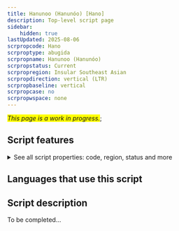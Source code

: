```yaml
---
title: Hanunoo (Hanunóo) [Hano]
description: Top-level script page
sidebar:
    hidden: true
lastUpdated: 2025-08-06
scrpropcode: Hano
scrproptype: abugida
scrpropname: Hanunoo (Hanunóo)
scrpropstatus: Current
scrpropregion: Insular Southeast Asian
scrpropdirection: vertical (LTR)
scrpropbaseline: vertical
scrpropcase: no
scrpropwspace: none
---
```


<span style='background-color:yellow'>_This page is a work in progress._</span>;


## Script features

<details>
<summary> See all script properties: code, region, status and more</summary>
<ScriptInfo />
</details>

## Languages that use this script

<WsList script='Hano' wsMax='5' />

## Script description

To be completed...

